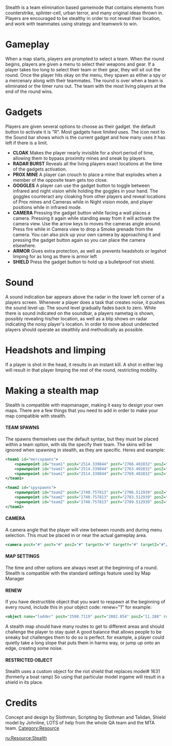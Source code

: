 {{Resource page}}
Stealth is a team elimination based gamemode that contains elements from counterstrike, splinter-cell, urban terror, and many original ideas thrown in. Players are encouraged to be stealthy in order to not reveal their location, and work with teammates using strategy and teamwork to win.

=Gameplay=
When a map starts, players are prompted to select a team.
When the round begins, players are given a menu to select their weapons and gear.
If a player takes too long to select their team or their gear, they will sit out the round.
Once the player hits okay on the menu, they spawn as either a spy or a mercenary along with their teammates.
The round is over when a team is eliminated or the timer runs out.
The team with the most living players at the end of the round wins.


=Gadgets=
Players are given several options to choose as their gadget. the default button to activate it is "R". Most gadgets have limited uses. The icon next to the Sound bar shows which is the current gadget and how many uses it has left if there is a limit.

*'''CLOAK''' Makes the player nearly invisible for a short period of time, allowing them to bypass proximity mines and sneak by players.
*'''RADAR BURST''' Reveals all the living players exact locations at the time of the gadgets activation.
*'''PROX MINE''' A player can crouch to place a mine that explodes when a member of the opposite team gets too close.
*'''GOGGLES''' A player can use the gadget button to toggle between infrared and night vision while holding the goggles in your hand. The goggles counteract any cloaking from other players and reveal locations of Prox mines and Cameras while in Night vision mode, and player positions while in infrared mode.
*'''CAMERA''' Pressing the gadget button while facing a wall places a camera. Pressing it again while standing away from it will activate the camera view. Use the arrow keys to moves the cameras angle around. Press fire while in Camera view to drop a Smoke grenade from the camera. You can also pick up your own camera by approaching it and pressing the gadget button again so you can place the camera elsewhere.
*'''ARMOR''' Gives extra protection, as well as prevents headshots or legshot limping for as long as there is armor left
*'''SHIELD''' Press the gadget button to hold up a bulletproof riot shield.

=Sound=
A sound indication bar appears above the radar in the lower left corner of a players screen. Whenever a player does a task that creates noise, it pushes the sound level up. The sound level gradually fades back to zero. While there is sound indicated on the soundbar, a players nametag is shown, possibly revealing his/her location, as well as a blip shows on radar indicating the noisy player's location. In order to move about undetected players should operate as stealthily and methodically as possible.

=Headshots and limping=
If a player is shot in the head, it results in an instant kill. A shot in either leg will result in that player limping the rest of the round, restricting mobility.


=Making a stealth map=
Stealth is compatible with mapmanager, making it easy to design your own maps. There are a few things that you need to add in order to make your map compatible with stealth.

====TEAM SPAWNS====
The spawns themselves use the default syntax, but they must be placed within a team option, with ids the specify their team. The skins will be ignored when spawning in stealth, as they are specific. Heres and example:
<syntaxhighlight lang="xml">
<team1 id="mercspawns">
    <spawnpoint id="team1" posX="2514.339844" posY="2766.402832" posZ="11.480690" rot="90" skin="285"/>
    <spawnpoint id="team1" posX="2514.339844" posY="2763.402832" posZ="11.480690" rot="90" skin="285"/>
    <spawnpoint id="team1" posX="2514.339844" posY="2769.402832" posZ="11.480690" rot="90" skin="285"/>
</team1>

<team2 id="spyspawns">
    <spawnpoint id="team2" posX="2740.757813" posY="2786.512939" posZ="11.480690" rot="90" skin="163"/>
    <spawnpoint id="team2" posX="2740.757813" posY="2783.512939" posZ="11.480690" rot="90" skin="163"/>
    <spawnpoint id="team2" posX="2740.757813" posY="2789.512939" posZ="11.480690" rot="90" skin="163"/>
</team2>
</syntaxhighlight>

====CAMERA====
A camera angle that the player will view between rounds and during menu selection. This must be placed in or near the actual gameplay area.
<syntaxhighlight lang="xml">
<camera posX="#" posY="#" posZ="#" targetX="#" targetY="#" targetZ="#"/></syntaxhighlight>

====MAP SETTINGS====
The time and other options are always reset at the beginning of a round. Stealth is compatible with the standard settings feature used by Map Manager

====RENEW====
If you have destructible object that you want to respawn at the beginning of every round, include this in your object code:
renew="1"
for example:
<syntaxhighlight lang="xml"><object name="ladder" posX="2590.7119" posY="2802.854" posZ="11.288" rotX="-1.575000" rotY="0.000000" rotZ="-0.135000" model="1428" renew="1" /></syntaxhighlight>

A stealth map should have many routes to get to different areas and should challenge the player to stay quiet A good balance that allows people to be sneaky but challenges them to do so is perfect. for example, a player could quietly take a long slope that puts them in harms way, or jump up onto an edge, creating some noise.

====RESTRICTED OBJECT====
Stealth uses a custom object for the riot shield that replaces model# 1631 (formerly a boat ramp) So using that particular model ingame will result in a shield in its place.

=Credits=
Concept and design by Slothman, Scripting by Slothman and Talidan, Shield model by Johnline, LOTS of help from the whole QA team and the MTA team.
[[/Category:Resource.md|Category:Resource]]

[[/ru:Resource:Stealth.md|ru:Resource:Stealth]]